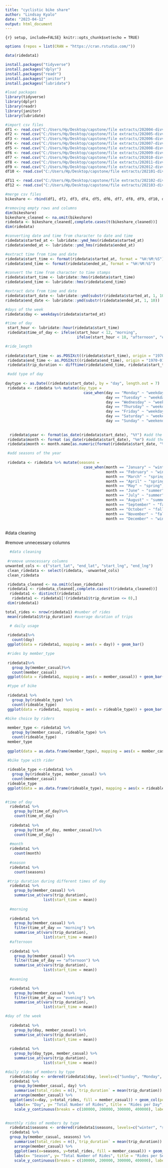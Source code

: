 ---
title: "cyclistic bike share"
author: "Lindsay Kyalo"
date: "2023-04-12"
output: html_document
---

```{r} setup, include=FALSE}
knitr::opts_chunk$set(echo = TRUE)
```
```{r}
options (repos = list(CRAN = "https://cran.rstudio.com/"))
```


```{r}
data(ridedata1)
```
```{r}
install.packages("tidyverse")
install.packages("dplyr")
install.packages("readr")
install.packages("janitor")
install.packages("lubridate")
```
```{r}
#load packages
library(tidyverse) 
library(dplyr)
library(readr)
library(janitor)
library(lubridate)
```


```{r}
#import csv files
df1 <- read.csv("C:/Users/Hp/Desktop/capstone/file extracts/202004-divvy-tripdata.csv")
df2 <- read.csv("C:/Users/Hp/Desktop/capstone/file extracts/202005-divvy-tripdata.csv")
df3 <- read.csv("C:/Users/Hp/Desktop/capstone/file extracts/202006-divvy-tripdata.csv")
df4 <- read.csv("C:/Users/Hp/Desktop/capstone/file extracts/202007-divvy-tripdata.csv")
df5 <- read.csv("C:/Users/Hp/Desktop/capstone/file extracts/202008-divvy-tripdata.csv")
df6 <- read.csv("C:/Users/Hp/Desktop/capstone/file extracts/202009-divvy-tripdata.csv")
df7 <- read.csv("C:/Users/Hp/Desktop/capstone/file extracts/202010-divvy-tripdata.csv")
df8 <- read.csv("C:/Users/Hp/Desktop/capstone/file extracts/202011-divvy-tripdata.csv")
df9 <- read.csv("C:/Users/Hp/Desktop/capstone/file extracts/202012-divvy-tripdata.csv")
df10 <- read.csv("C:/Users/Hp/Desktop/capstone/file extracts/202101-divvy-tripdata.csv")

df11 <- read.csv("C:/Users/Hp/Desktop/capstone/file extracts/202102-divvy-tripdata.csv")
df12 <- read.csv("C:/Users/Hp/Desktop/capstone/file extracts/202103-divvy-tripdata.csv")

```


```{r}
#merge csv files
bikeshare <- rbind(df1, df2, df3, df4, df5, df6, df7, df8, df9, df10, df11, df12)

```

```{r}
#removing empty rows and columns
dim(bikeshare)
bikeshare_cleaned <- na.omit(bikeshare)
ridedata <- bikeshare_cleaned[,complete.cases(t(bikeshare_cleaned))]
dim(ridedata)

```


```{r}
#converting date and time from character to date and time
ridedata$started_at <- lubridate::ymd_hms(ridedata$started_at)
ridedata$ended_at <- lubridate::ymd_hms(ridedata$ended_at)

```


```{r}
#extract time from time and date
ridedata$start_time <- format(ridedata$started_at, format = "%H:%M:%S")
ridedata$end_time <- format(ridedata$ended_at, format = "%H:%M:%S")

```


```{r}
#convert the time from character to time stamps
ridedata$start_time <- lubridate::hms(ridedata$start_time)
ridedata$end_time <- lubridate::hms(ridedata$end_time)

```


```{r}
#extract date from time and date
ridedata$start_date <- lubridate::ymd(substr(ridedata$started_at, 1, 10))
ridedata$end_date <- lubridate::ymd(substr(ridedata$ended_at, 1, 10))

```


```{r}
#days of the week
ridedata$day <- weekdays(ridedata$started_at)
```
```{r}
#time of day
 start_hour <- lubridate::hour(ridedata$start_time)
 ridedata$time_of_day <- ifelse(start_hour < 12, "morning",
                                ifelse(start_hour < 18, "afternoon", "evening"))
```
 
 
```{r}
#ride_length
 
ridedata$start_time <- as.POSIXct((ridedata$start_time), origin = "1970-01-01")
 ridedata$end_time <- as.POSIXct((ridedata$end_time), origin = "1970-01-01")
 ridedata$trip_duration <- difftime(ridedata$end_time, ridedata$start_time, units = "mins")
```

```{r} 
 #add type of day
 
daytype <- as.Date((ridedata$start_date), by = "day", length.out = 7)
 ridedata <- ridedata %>% mutate(day_type = 
                                   case_when(day == "Monday" ~ "weekday",
                                             day == "Tuesday" ~ "weekday",
                                             day == "Wednesday" ~ "weekday",
                                             day == "Thursday" ~ "weekday",
                                             day == "Friday" ~ "weekday",
                                             day == "Saturday" ~ "weekend",
                                             day == "Sunday" ~ "weekend"))
 
 
  ridedata$year <- format(as_date(ridedata$start_date), "%Y") #add the year
 ridedata$month <- format (as_date(ridedata$start_date), "%m") #add the month
 ridedata$month <- month.name[as.numeric(format(ridedata$start_date, "%m"))] 
```
 
```{r}
 #add seasons of the year
 
 ridedata <- ridedata %>% mutate(seasons = 
                                   case_when(month == "January" ~ "winter",
                                             month == "February" ~ "winter",
                                             month == "March" ~ "spring",
                                             month == "April" ~ "spring",
                                             month == "May" ~ "spring",
                                             month == "June" ~ "summer",
                                             month == "July" ~ "summer",
                                             month == "August" ~ "summer",
                                             month == "September" ~ "fall",
                                             month == "October" ~ "fall",
                                             month == "November" ~ "fall",
                                             month == "December" ~ "winter"))
  
```
 #data cleaning
 
 #remove unnecessary columns

```{r}
  #data cleaning
 
 #remove unnecessary columns
unwanted_cols <- c("start_lat", "end_lat", "start_lng", "end_lng")
 clean_ridedata <- select(ridedata, -unwanted_cols)
 clean_ridedata
```
 
```{r}
 ridedata_cleaned <- na.omit(clean_ridedata)
 ridedata1 <- ridedata_cleaned[,complete.cases(t(ridedata_cleaned))]
  ridedata1 <- distinct(ridedata1)
   ridedata1 <- ridedata1[!(ridedata1$trip_duration <= 0),]
 dim(ridedata1)
```

```{r}
total_rides <- nrow(ridedata1) #number of rides
 mean(ridedata1$trip_duration) #average duration of trips
```

```{r}
  # daily usage
 
 ridedata1%>%
   count(day)
 ggplot(data = ridedata1, mapping = aes(x = day)) + geom_bar()
```
```{r} 
 #rides by member_type
 
 ridedata1%>%
   group_by(member_casual)%>%
   count(member_casual)
 ggplot(data = ridedata1, mapping = aes(x = member_casual)) + geom_bar()
```
```{r} 
 #type of bike
 
 ridedata1 %>% 
   group_by(rideable_type) %>%
   count(rideable_type)
 ggplot(data = ridedata1, mapping = aes(x = rideable_type)) + geom_bar()
```

```{r}
#bike choice by riders
 
 member_type <- ridedata1 %>% 
   group_by(member_casual, rideable_type) %>%
   count(rideable_type)
 member_type
 
 ggplot(data = as.data.frame(member_type), mapping = aes(x = member_casual, y = n, fill = rideable_type)) +geom_bar(stat = 'identity')
```
```{r} 
 #bike type with rider
 
 rideable_type <-ridedata1 %>% 
   group_by(rideable_type, member_casual) %>%
   count(member_casual)
 rideable_type
 ggplot(data = as.data.frame(rideable_type), mapping = aes(x = rideable_type, y = n, fill = member_casual)) +geom_bar(stat = 'identity')
 
```

```{r}
#time of day
  ridedata1 %>%
    group_by(time_of_day)%>%
    count(time_of_day)
  
  ridedata1 %>%
    group_by(time_of_day, member_casual)%>%
    count(time_of_day)
  
  #month
  ridedata1 %>%
    count(month)
  
  #season
  ridedata1 %>% 
    count(seasons)
```

```{r}
 #trip duration during different times of day
  ridedata1 %>%
    group_by(member_casual) %>%
    summarise_at(vars(trip_duration),
                 list(start_time = mean))
  
  #morning
  
  ridedata1 %>%
    group_by(member_casual) %>%
    filter(time_of_day == "morning") %>%
    summarise_at(vars(trip_duration),
                 list(start_time = mean))
  #afternoon
  
  ridedata1 %>%
    group_by(member_casual) %>%
    filter(time_of_day == "afternoon") %>%
    summarise_at(vars(trip_duration),
                 list(start_time = mean))
  
  #evening

  ridedata1 %>%
    group_by(member_casual) %>%
    filter(time_of_day == "evening") %>%
    summarise_at(vars(trip_duration),
                 list(start_time = mean))
```

```{r}
#day of the week
  
  ridedata1 %>% 
    group_by(day, member_casual) %>%
    summarise_at(vars(trip_duration),
                 list(start_time = mean))
  
  ridedata1 %>% 
    group_by(day_type, member_casual) %>%
    summarise_at(vars(trip_duration),
                 list(start_time = mean))
```

```{r}
#daily rides of members by type
  ridedata1$day <- ordered(ridedata1$day, levels=c("Sunday", "Monday", "Tuesday", "Wednesday", "Thursday", "Friday", "Saturday"))
  ridedata1 %>%
    group_by(member_casual, day) %>%     
    summarise(total_rides = n(),`trip_duration` = mean(trip_duration)) %>% 
    arrange(member_casual) %>% 
  ggplot(aes(x=day, y=total_rides, fill = member_casual)) + geom_col(position = "dodge") + 
    labs(x= "Day", y= "Total Number of Rides", title = "Rides per Day", fill = "Type of Membership") + 
    scale_y_continuous(breaks = c(100000, 200000, 300000, 400000), labels = c("100K", "200K", "300K", "400K")) + theme(axis.text.x = element_text(angle = 45))
  
```

```{r}
#monthly rides of members by type
  ridedata1$seasons <- ordered(ridedata1$seasons, levels=c("winter", "spring", "summer", "fall"))
  ridedata1 %>%
  group_by(member_casual, seasons) %>%     
    summarise(total_rides = n(),`trip_duration` = mean(trip_duration)) %>% 
    arrange(member_casual) %>% 
    ggplot(aes(x=seasons, y=total_rides, fill = member_casual)) + geom_col(position = "dodge") + 
    labs(x= "Season", y= "Total Number of Rides", title = "Rides per Season", fill = "Type of Membership") + 
    scale_y_continuous(breaks = c(100000, 200000, 300000, 400000), labels = c("100K", "200K", "300K", "400K")) + theme(axis.text.x = element_text(angle = 45))
  
```

